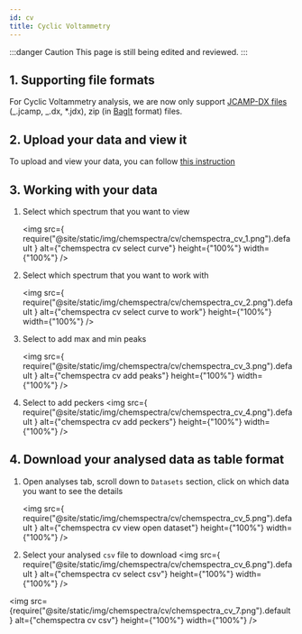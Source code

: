 ```yaml
---
id: cv
title: Cyclic Voltammetry
---
```


:::danger Caution
This page is still being edited and reviewed.
:::

## 1. Supporting file formats

For Cyclic Voltammetry analysis, we are now only support [JCAMP-DX files](https://iupac.org/what-we-do/digital-standards/jcamp-dx/) (_.jcamp, _.dx, \*.jdx), zip (in [BagIt](https://en.wikipedia.org/wiki/BagIt) format) files.

## 2. Upload your data and view it

To upload and view your data, you can follow [this instruction](../chemspectra#2-analysing-data-in-chemotion-eln)

## 3. Working with your data

1. Select which spectrum that you want to view

   <img
     src={
       require("@site/static/img/chemspectra/cv/chemspectra_cv_1.png").default
     }
     alt={"chemspectra cv select curve"}
     height={"100%"}
     width={"100%"}
   />

2. Select which spectrum that you want to work with

   <img
     src={
       require("@site/static/img/chemspectra/cv/chemspectra_cv_2.png").default
     }
     alt={"chemspectra cv select curve to work"}
     height={"100%"}
     width={"100%"}
   />

3. Select to add max and min peaks

   <img
     src={
       require("@site/static/img/chemspectra/cv/chemspectra_cv_3.png").default
     }
     alt={"chemspectra cv add peaks"}
     height={"100%"}
     width={"100%"}
   />

4. Select to add peckers
   <img
     src={
       require("@site/static/img/chemspectra/cv/chemspectra_cv_4.png").default
     }
     alt={"chemspectra cv add peckers"}
     height={"100%"}
     width={"100%"}
   />

## 4. Download your analysed data as table format

1. Open analyses tab, scroll down to `Datasets` section, click on which data you want to see the details

   <img
     src={
       require("@site/static/img/chemspectra/cv/chemspectra_cv_5.png").default
     }
     alt={"chemspectra cv view open dataset"}
     height={"100%"}
     width={"100%"}
   />

2. Select your analysed `csv` file to download
   <img
     src={
       require("@site/static/img/chemspectra/cv/chemspectra_cv_6.png").default
     }
     alt={"chemspectra cv select csv"}
     height={"100%"}
     width={"100%"}
   />

<img
  src={require("@site/static/img/chemspectra/cv/chemspectra_cv_7.png").default}
  alt={"chemspectra cv csv"}
  height={"100%"}
  width={"100%"}
/>
